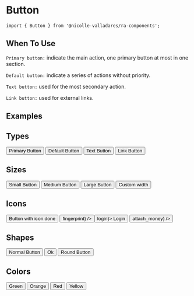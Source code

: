 
<Meta title='Components/Button/Introduction' />

# Button

`import { Button } from '@nicolle-valladares/ra-components';`

## When To Use

`Primary button:` indicate the main action, one primary button at most in one section.

`Default button:` indicate a series of actions without priority.

`Text button:` used for the most secondary action.

`Link button:` used for external links.

## Examples

<Canvas>
  <Story name='Introduction'>
    <Space direction='vertical'>
      <div>
        <h2>Types</h2>
        <Space size={20} direction='horizontal'>
          <Button type='primary'>Primary Button</Button>
          <Button type='default'>Default Button</Button>
          <Button type='text'>Text Button</Button>
          <Button type='link'>Link Button</Button>
        </Space>
      </div>
      <div>
        <h2>Sizes</h2>
        <Space size={20} direction='horizontal'>
          <Button size='small'>Small Button</Button>
          <Button size='medium'>Medium Button</Button>
          <Button size='large'>Large Button</Button>
          <Button width='200'>Custom width</Button>
        </Space>
      </div>
      <div>
        <h2>Icons</h2>
        <Space size={20} direction='horizontal'>
          <Button>
            <span>Button with icon</span>
            <Icon>done</Icon>
          </Button>
          <Button shape='circle' icon={<Icon>fingerprint</Icon>} />
          <Button type='primary' icon={<Icon>login</Icon>}>
            Login
          </Button>
          <Button
            type='primary'
            shape='circle'
            icon={<Icon>attach_money</Icon>}
          />
        </Space>
      </div>
      <div>
        <h2>Shapes</h2>
        <Space size={20} direction='horizontal'>
          <Button>Normal Button</Button>
          <Button shape='circle'>Ok</Button>
          <Button shape='round'>Round Button</Button>
        </Space>
      </div>
      <div>
        <h2>Colors</h2>
        <Space size={20} direction='horizontal'>
          <Button type='primary' color='accentGreen01'>
            Green
          </Button>
          <Button type='primary' color='accentOrange'>
            Orange
          </Button>
          <Button type='primary' color='accentRed'>
            Red
          </Button>
          <Button type='primary' color='accentYellow'>
            Yellow
          </Button>
        </Space>
      </div>
    </Space>
  </Story>
</Canvas>
